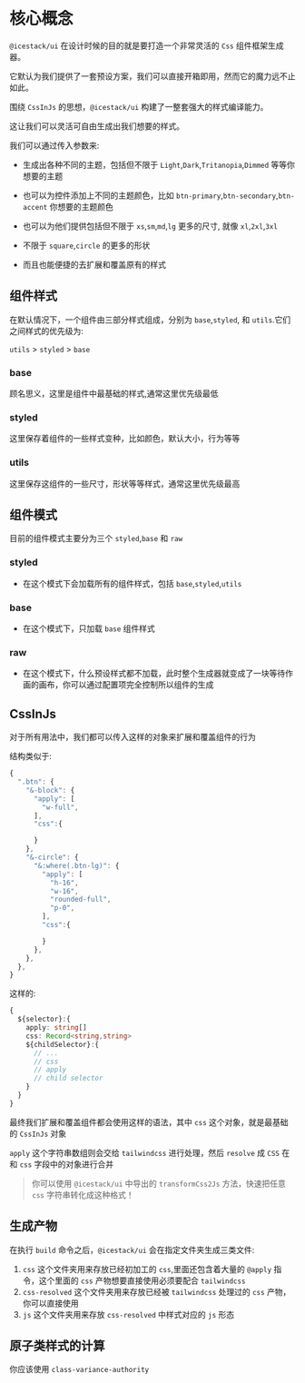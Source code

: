 # 核心概念

`@icestack/ui` 在设计时候的目的就是要打造一个非常灵活的 `Css` 组件框架生成器。

它默认为我们提供了一套预设方案，我们可以直接开箱即用，然而它的魔力远不止如此。

围绕 `CssInJs` 的思想，`@icestack/ui` 构建了一整套强大的样式编译能力。

这让我们可以灵活可自由生成出我们想要的样式。

我们可以通过传入参数来:

- 生成出各种不同的主题，包括但不限于 `Light`,`Dark`,`Tritanopia`,`Dimmed` 等等你想要的主题

- 也可以为控件添加上不同的主题颜色，比如 `btn-primary`,`btn-secondary`,`btn-accent` 你想要的主题颜色

- 也可以为他们提供包括但不限于 `xs`,`sm`,`md`,`lg` 更多的尺寸, 就像 `xl`,`2xl`,`3xl`

- 不限于 `square`,`circle` 的更多的形状

- 而且也能便捷的去扩展和覆盖原有的样式

## 组件样式

在默认情况下，一个组件由三部分样式组成，分别为 `base`,`styled`, 和 `utils`.它们之间样式的优先级为:

`utils` > `styled` > `base`

### base

顾名思义，这里是组件中最基础的样式,通常这里优先级最低

### styled

这里保存着组件的一些样式变种，比如颜色，默认大小，行为等等

### utils

这里保存这组件的一些尺寸，形状等等样式，通常这里优先级最高

## 组件模式

目前的组件模式主要分为三个 `styled`,`base` 和 `raw`

### styled

- 在这个模式下会加载所有的组件样式，包括 `base`,`styled`,`utils`

### base

- 在这个模式下，只加载 `base` 组件样式

### raw

- 在这个模式下，什么预设样式都不加载，此时整个生成器就变成了一块等待作画的画布，你可以通过配置项完全控制所以组件的生成


## CssInJs

对于所有用法中，我们都可以传入这样的对象来扩展和覆盖组件的行为

结构类似于:

```js
{
  ".btn": {
    "&-block": {
      "apply": [
        "w-full",
      ],
      "css":{

      }
    },
    "&-circle": {
      "&:where(.btn-lg)": {
        "apply": [
          "h-16",
          "w-16",
          "rounded-full",
          "p-0",
        ],
        "css":{

        }
      },
    },
  },
}
```

这样的:

```ts
{
  ${selector}:{
    apply: string[]
    css: Record<string,string>
    ${childSelector}:{
      // ...
      // css
      // apply
      // child selector
    }
  }
}
```

最终我们扩展和覆盖组件都会使用这样的语法，其中 `css` 这个对象，就是最基础的 `CssInJs` 对象

`apply` 这个字符串数组则会交给 `tailwindcss` 进行处理，然后 `resolve` 成 `CSS` 在和 `css` 字段中的对象进行合并

> 你可以使用 `@icestack/ui` 中导出的 `transformCss2Js` 方法，快速把任意 `css` 字符串转化成这种格式！

## 生成产物

在执行 `build` 命令之后，`@icestack/ui` 会在指定文件夹生成三类文件:

1. `css` 这个文件夹用来存放已经初加工的 `css`,里面还包含着大量的 `@apply` 指令，这个里面的 `css` 产物想要直接使用必须要配合 `tailwindcss`
2. `css-resolved` 这个文件夹用来存放已经被 `tailwindcss` 处理过的 `css` 产物，你可以直接使用
3. `js` 这个文件夹用来存放 `css-resolved` 中样式对应的 `js` 形态

## 原子类样式的计算

你应该使用 `class-variance-authority`